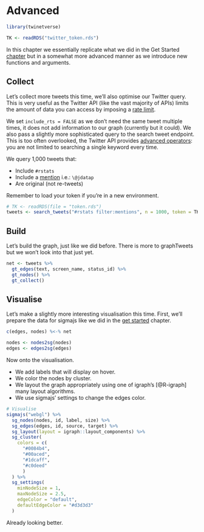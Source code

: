 # Advanced {#advanced}

```r
library(twinetverse)

TK <- readRDS("twitter_token.rds")
```

In this chapter we essentially replicate what we did in the Get Started [chapter](get-started) but in a somewhat more advanced manner as we introduce new functions and arguments.

## Collect

Let's collect more tweets this time, we'll also optimise our Twitter query. This is very useful as the Twitter API (like the vast majority of APIs) limits the amount of data you can access by imposing a [rate limit](https://developer.twitter.com/en/docs/basics/rate-limiting.html).

We set `include_rts = FALSE` as we don't need the same tweet multiple times, it does not add information to our graph (currently but it could). We also pass a slightly more sophisticated query to the search tweet endpoint. This is too often overlooked, the Twitter API provides [advanced operators](https://developer.twitter.com/en/docs/tweets/search/guides/standard-operators.html): you are not limited to searching a single keyword every time.

We query 1,000 tweets that:

- Include `#rstats`
- Include a [mention](https://help.twitter.com/en/using-twitter/mentions-and-replies) i.e.: `\@jdatap`
- Are original (not re-tweets)

Remember to load your token if you're in a new environment.

```r
# TK <- readRDS(file = "token.rds")
tweets <- search_tweets("#rstats filter:mentions", n = 1000, token = TK, include_rts = FALSE)
```

## Build

Let's build the graph, just like we did before. There is more to graphTweets but we won't look into that just yet.

```r
net <- tweets %>% 
  gt_edges(text, screen_name, status_id) %>% 
  gt_nodes() %>% 
  gt_collect()
```

## Visualise

Let's make a slightly more interesting visualisation this time. First, we'll prepare the data for sigmajs like we did in the [get started](#get-started) chapter.

```r
c(edges, nodes) %<-% net

nodes <- nodes2sg(nodes)
edges <- edges2sg(edges)
```

Now onto the visualisation.

* We add labels that will display on hover.
* We color the nodes by cluster.
* We layout the graph appropriately using one of igraph's [@R-igraph] many layout algorithms.
* We use sigmajs' settings to change the edges color.

```r
# Visualise
sigmajs("webgl") %>% 
  sg_nodes(nodes, id, label, size) %>% 
  sg_edges(edges, id, source, target) %>% 
  sg_layout(layout = igraph::layout_components) %>% 
  sg_cluster(
    colors = c(
      "#0084b4",
      "#00aced",
      "#1dcaff",
      "#c0deed"
      )
  ) %>% 
  sg_settings(
    minNodeSize = 1,
    maxNodeSize = 2.5,
    edgeColor = "default",
    defaultEdgeColor = "#d3d3d3"
  )
```

Already looking better.